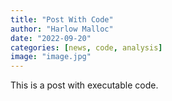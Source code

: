 ```yaml
---
title: "Post With Code"
author: "Harlow Malloc"
date: "2022-09-20"
categories: [news, code, analysis]
image: "image.jpg"
---
```


This is a post with executable code.
